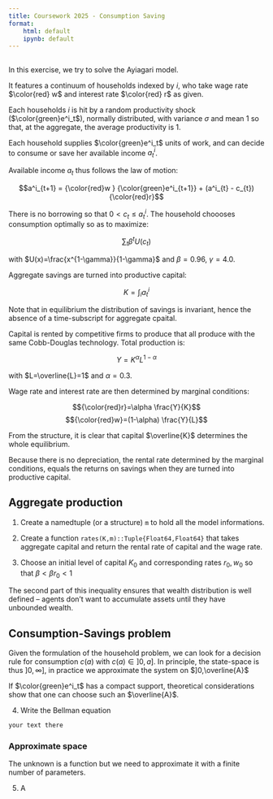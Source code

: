 ```yaml
---
title: Coursework 2025 - Consumption Saving
format:
    html: default
    ipynb: default
---
```


## 



In this exercise, we try to solve the Ayiagari model.

It features a continuum of households indexed by $i$, who take wage rate $\color{red} w$ and interest rate $\color{red} r$ as given.

Each households $i$ is hit by a random productivity shock ($\color{green}e^i_t$), normally distributed, with variance $\sigma$ and mean $1$ so that, at the aggregate, the average productivity is $1$.

Each household supplies $\color{green}e^i_t$ units of work, and can decide to consume or save her available income $a^i_{t}$. 

Available income $a_t$ thus follows the law of motion:

$$a^i_{t+1} = {\color{red}w } {\color{green}e^i_{t+1}} +  (a^i_{t} - c_{t}) {\color{red}r}$$

There is no borrowing so that $0<c_t\leq a^i_{t}$. The household choooses consumption optimally so as to maximize:

$$\sum_t \beta^t U(c_t)$$

with $U(x)=\frac{x^{1-\gamma}}{1-\gamma}$ and $\beta=0.96$, $\gamma=4.0$.

Aggregate savings are turned into productive capital:

$$K = \int_i a^i_t $$

Note that in equilibrium the distribution of savings is invariant, hence the absence of a time-subscript for aggregate cpaital.

Capital is rented by competitive firms to produce that all produce with the same Cobb-Douglas technology. Total production is:

$$Y = K^{\alpha} L^{1-\alpha}$$

with $L=\overline{L}=1$ and $\alpha=0.3$.

Wage rate and interest rate are then determined by marginal conditions:

$${\color{red}r}=\alpha \frac{Y}{K}$$
$${\color{red}w}=(1-\alpha) \frac{Y}{L}$$

From the structure, it is clear that capital $\overline{K}$ determines the whole equilibrium.

::: {.callout-note}

Because there is no depreciation, the rental rate determined by the marginal conditions, equals the returns on savings when they are turned into productive capital.

:::

## Aggregate production

@. Create a namedtuple (or a structure) `m` to hold all the model informations.

@. Create a function `rates(K,m)::Tuple{Float64,Float64}` that takes aggregate capital and return the rental rate of capital and the wage rate.

@. Choose an initial level of capital $K_0$ and corresponding rates $r_0,w_0$ so that $\beta < \beta r_0 < 1$

::: {.callout-note}

The second part of this inequality ensures that wealth distribution is well defined -- agents don't want to accumulate assets until they have unbounded wealth.

:::

## Consumption-Savings problem

Given the formulation of the household problem, we can look for a decision rule for consumption $c(a)$ with $c(a)\in]0,a]$.
In principle, the state-space is thus $]0,\infty]$, in practice we approximate the system on $]0,\overline{A}$

::: {.callout-note}
If $\color{green}e^i_t$ has a compact support, theoretical considerations show that one can choose such an $\overline{A}$.
:::


@. Write the Bellman equation

```markdown
your text there
```

### Approximate space

The unknown is a function but we need to approximate it with a finite number of parameters. 

@. A







